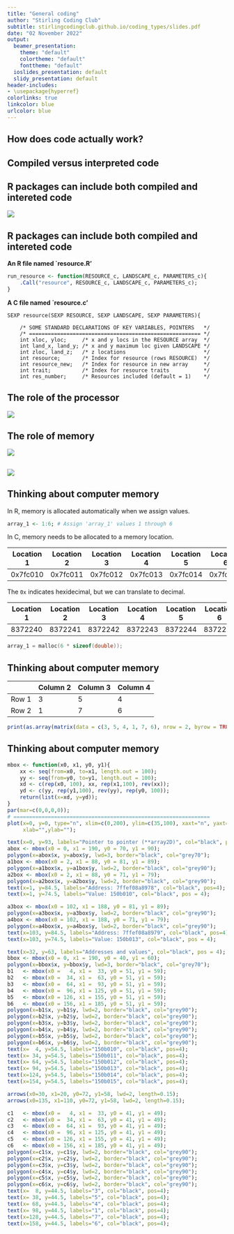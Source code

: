 ```yaml
---
title: "General coding"
author: "Stirling Coding Club"
subtitle: stirlingcodingclub.github.io/coding_types/slides.pdf
date: "02 November 2022"
output:
  beamer_presentation:
    theme: "default"
    colortheme: "default"
    fonttheme: "default"
  ioslides_presentation: default
  slidy_presentation: default
header-includes:
- \usepackage{hyperref}
colorlinks: true
linkcolor: blue
urlcolor: blue
---
```



## How does code actually work?

\begin{itemize}
\item Programmers work with \textbf{source code} (e.g., R, python)
\item Computers execute \textbf{machine language} (binary)
\item To get from source code to machine language, we can \textit{compile} code or \textit{interpret} it.
\end{itemize}


## Compiled versus interpreted code

\begin{columns}
\begin{column}{0.5\textwidth}
\vspace{4mm}

\textbf{Compiled code}
\vspace{2mm}
\begin{itemize}
\item Directly translates everything to machine language
\item Translation must occur before running code
\item C, C++, FORTRAN, Pascal (low-level languages)$^{1}$
\item Two steps to execute code
\item Faster performance (executes immediately after compiling)
\item Slower and more laborious to code \pause
\end{itemize}


\end{column}
\begin{column}{0.5\textwidth} 

\textbf{Interpreted code}

\begin{itemize}
\item Code is run bit by bit through an interpreter
\item Interpreter breaks down and executes code `on the fly'
\item R, Perl, MATLAB, Python (high-level languages)$^{1}$
\item One step to execute code
\item Slower performance (executes after interpreted)
\item Faster and more intuitive to code
\end{itemize}

\end{column}
\end{columns}
\pause


\footnotetext[1]{Technically, any language \textit{could} be compiled or interpreted.}


## R packages can include both compiled and intereted code

![](img/gmse.png)



## R packages can include both compiled and intereted code {.smaller}

\footnotesize

**An R file named `resource.R'**

```r
run_resource <- function(RESOURCE_c, LANDSCAPE_c, PARAMETERS_c){
    .Call("resource", RESOURCE_c, LANDSCAPE_c, PARAMETERS_c);
}
```

\vspace{3mm} \pause

**A C file named `resource.c'**

```
SEXP resource(SEXP RESOURCE, SEXP LANDSCAPE, SEXP PARAMETERS){
 
    /* SOME STANDARD DECLARATIONS OF KEY VARIABLES, POINTERS   */
    /* ======================================================= */
    int xloc, yloc;     /* x and y locs in the RESOURCE array  */ 
    int land_x, land_y; /* x and y maximum loc given LANDSCAPE */
    int zloc, land_z;   /* z locations                         */
    int resource;       /* Index for resource (rows RESOURCE)  */
    int resource_new;   /* Index for resource in new array     */
    int trait;          /* Index for resource traits           */
    int res_number;     /* Resources included (default = 1)    */
```



\normalsize

## The role of the processor

\begin{itemize}
\item Machine code: list of instructions written in binary (1s \& 0s)
\item Binary instructions sent to the \textit{Central Processing Unit (CPU)}
\begin{itemize}
\item CPUs read \& write to memory, and do maths (that's it)
\item Instructions tell CPU to read \& write information to memory
\end{itemize} 
\end{itemize} 

![](img/processor.jpg)
\footnotetext[1]{\textbf{Image:} Public domain}


## The role of memory

\begin{itemize}
\item Random-access memory (RAM, or just `memory') is separate from the CPU, and holds data that can be read and changed
\begin{itemize}
\item Memory exists as binary digits (`bits') of ones and zeros
\item Bits are grouped in chunks of eight to make one `byte': \textit{Unit of data storage large enough to hold any basic character}.
\end{itemize}
\end{itemize}

![](img/SDRAM.jpg)




##

![](img/computer_inside.jpg)


## Thinking about computer memory

In R, memory is allocated automatically when we assign values.

```r
array_1 <- 1:6; # Assign 'array_1' values 1 through 6
```


\vspace{2mm} \pause

In C, memory needs to be allocated to a memory location.

\footnotesize

| Location 1 | Location 2 | Location 3 | Location 4 | Location 5 | Location 6 |
|------------|------------|------------|------------|------------|------------|
| 0x7fc010   |  0x7fc011  | 0x7fc012   |  0x7fc013  | 0x7fc014   |  0x7fc015  |


\normalsize \pause

The `0x` indicates hexidecimal, but we can translate to decimal.

\footnotesize

| Location 1 | Location 2 | Location 3 | Location 4 | Location 5 | Location 6 |
|------------|------------|------------|------------|------------|------------|
|  8372240   |  8372241   |  8372242   |  8372243   |  8372244   |  8372245   |

\pause

```c
array_1 = malloc(6 * sizeof(double));
```


## Thinking about computer memory


|         |  Column 2  | Column 3   | Column 4   | 
|---------|------------|------------|------------|
| Row 1   |  3         | 5          |  4         |
| Row 2   |  1         | 7          |  6         |


\pause
\vspace{8mm}

```r
print(as.array(matrix(data = c(3, 5, 4, 1, 7, 6), nrow = 2, byrow = TRUE)));
```



## Thinking about computer memory

```r
mbox <- function(x0, x1, y0, y1){
    xx <- seq(from=x0, to=x1, length.out = 100);
    yy <- seq(from=y0, to=y1, length.out = 100);
    xd <- c(rep(x0, 100), xx, rep(x1,100), rev(xx));
    yd <- c(yy, rep(y1,100), rev(yy), rep(y0, 100));
    return(list(x=xd, y=yd));
}
par(mar=c(0,0,0,0));
# ===============================================================
plot(x=0, y=0, type="n", xlim=c(0,200), ylim=c(35,100), xaxt="n", yaxt="n",
     xlab="",ylab="");

text(x=0, y=93, labels="Pointer to pointer (**array2D)", col="black", pos = 4);
abox <- mbox(x0 = 0, x1 = 190, y0 = 70, y1 = 90);
polygon(x=abox$x, y=abox$y, lwd=3, border="black", col="grey70");
a1box <- mbox(x0 = 2, x1 = 88, y0 = 81, y1 = 89);
polygon(x=a1box$x, y=a1box$y, lwd=2, border="black", col="grey90");
a2box <- mbox(x0 = 2, x1 = 88, y0 = 71, y1 = 79);
polygon(x=a2box$x, y=a2box$y, lwd=2, border="black", col="grey90");
text(x=1, y=84.5, labels="Address: 7ffef08a8978", col="black", pos=4);
text(x=1, y=74.5, labels="Value: 150b010", col="black", pos = 4);

a3box <- mbox(x0 = 102, x1 = 188, y0 = 81, y1 = 89);
polygon(x=a3box$x, y=a3box$y, lwd=2, border="black", col="grey90");
a4box <- mbox(x0 = 102, x1 = 188, y0 = 71, y1 = 79);
polygon(x=a4box$x, y=a4box$y, lwd=2, border="black", col="grey90");
text(x=103, y=84.5, labels="Address: 7ffef08a8979", col="black", pos=4);
text(x=103, y=74.5, labels="Value: 150b013", col="black", pos = 4);

text(x=32, y=63, labels="Addresses and values", col="black", pos = 4);
bbox <- mbox(x0 = 0, x1 = 190, y0 = 40, y1 = 60);
polygon(x=bbox$x, y=bbox$y, lwd=3, border="black", col="grey70");
b1   <- mbox(x0 =   4, x1 =  33, y0 = 51, y1 = 59);
b2   <- mbox(x0 =  34, x1 =  63, y0 = 51, y1 = 59);
b3   <- mbox(x0 =  64, x1 =  93, y0 = 51, y1 = 59);
b4   <- mbox(x0 =  96, x1 = 125, y0 = 51, y1 = 59);
b5   <- mbox(x0 = 126, x1 = 155, y0 = 51, y1 = 59);
b6   <- mbox(x0 = 156, x1 = 185, y0 = 51, y1 = 59);
polygon(x=b1$x, y=b1$y, lwd=2, border="black", col="grey90");
polygon(x=b2$x, y=b2$y, lwd=2, border="black", col="grey90");
polygon(x=b3$x, y=b3$y, lwd=2, border="black", col="grey90");
polygon(x=b4$x, y=b4$y, lwd=2, border="black", col="grey90");
polygon(x=b5$x, y=b5$y, lwd=2, border="black", col="grey90");
polygon(x=b6$x, y=b6$y, lwd=2, border="black", col="grey90");
text(x=  4, y=54.5, labels="150b010", col="black", pos=4);
text(x= 34, y=54.5, labels="150b011", col="black", pos=4);
text(x= 64, y=54.5, labels="150b012", col="black", pos=4);
text(x= 94, y=54.5, labels="150b013", col="black", pos=4);
text(x=124, y=54.5, labels="150b014", col="black", pos=4);
text(x=154, y=54.5, labels="150b015", col="black", pos=4);

arrows(x0=30, x1=20, y0=72, y1=58, lwd=2, length=0.15);
arrows(x0=135, x1=110, y0=72, y1=58, lwd=2, length=0.15);

c1   <- mbox(x0 =   4, x1 =  33, y0 = 41, y1 = 49);
c2   <- mbox(x0 =  34, x1 =  63, y0 = 41, y1 = 49);
c3   <- mbox(x0 =  64, x1 =  93, y0 = 41, y1 = 49);
c4   <- mbox(x0 =  96, x1 = 125, y0 = 41, y1 = 49);
c5   <- mbox(x0 = 126, x1 = 155, y0 = 41, y1 = 49);
c6   <- mbox(x0 = 156, x1 = 185, y0 = 41, y1 = 49);
polygon(x=c1$x, y=c1$y, lwd=2, border="black", col="grey90");
polygon(x=c2$x, y=c2$y, lwd=2, border="black", col="grey90");
polygon(x=c3$x, y=c3$y, lwd=2, border="black", col="grey90");
polygon(x=c4$x, y=c4$y, lwd=2, border="black", col="grey90");
polygon(x=c5$x, y=c5$y, lwd=2, border="black", col="grey90");
polygon(x=c6$x, y=c6$y, lwd=2, border="black", col="grey90");
text(x=  8, y=44.5, labels="3", col="black", pos=4);
text(x= 38, y=44.5, labels="5", col="black", pos=4);
text(x= 68, y=44.5, labels="4", col="black", pos=4);
text(x= 98, y=44.5, labels="1", col="black", pos=4);
text(x=128, y=44.5, labels="7", col="black", pos=4);
text(x=158, y=44.5, labels="6", col="black", pos=4);
```


